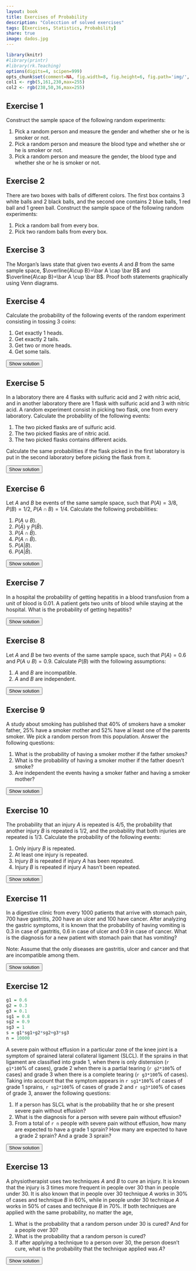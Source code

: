 ```yaml
---
layout: book
title: Exercises of Probability
description: "Colecction of solved exercises"
tags: [Exercises, Statistics, Probability]
share: true
image: dados.jpg
---
```


```r
library(knitr)
#library(printr)
#library(rk.Teaching)
options(digits=4, scipen=999)
opts_chunk$set(comment=NA, fig.width=8, fig.height=6, fig.path='img/', fig.align="center", dev="svg", digits=4, echo=FALSE, warning=FALSE, message=FALSE)
col1 <- rgb(5,161,230,max=255)
col2 <- rgb(238,50,36,max=255)
```

## Exercise 1
Construct the sample space of the following random experiments:

1.  Pick a random person and measure the gender and whether she or he is smoker or not.
2.  Pick a random person and measure the blood type and whether she or he is smoker or not.
3.  Pick a random person and measure the gender, the blood type and whether she or he is smoker or not.


## Exercise 2 
There are two boxes with balls of different colors. The first box contains 3 white balls and 2 black balls, and the second one contains 2 blue balls, 1 red ball and 1 green ball. Construct the sample space of the following random experiments:

1.  Pick a random ball from every box.
2.  Pick two random balls from every box.

## Exercise 3
The Morgan’s laws state that given two events $A$ and $B$ from the same sample space, $\overline{A\cup B}=\bar A \cap \bar B$ and $\overline{A\cap B}=\bar A \cup \bar B$. Proof both statements graphically using Venn diagrams.

## Exercise 4
Calculate the probability of the following events of the random experiment consisting in tossing 3 coins:

1.  Get exactly 1 heads.
2.  Get exactly 2 tails.
3.  Get two or more heads.
4.  Get some tails.

<div><button class="solution">Show solution</button></div>
<div id="solution" style="display: none">
1. $P(\mbox{1 heads})=`r dbinom(1,3,0.5)`$. <br/>
2. $P(\mbox{2 tails})=`r dbinom(2,3,0.5)`$. <br/>
3. $P(\mbox{2 or more heads})=`r pbinom(1,3,0.5,lower.tail=FALSE)`$. <br/>
4. $P(\mbox{some tails})=`r pbinom(0,3,0.5,lower.tail=FALSE)`$.
</div>

## Exercise 5
In a laboratory there are 4 flasks with sulfuric acid and 2 with nitric acid, and in another laboratory there are 1 flask with sulfuric acid and 3 with nitric acid. A random experiment consist in picking two flask, one from every laboratory. Calculate the probability of the following events:

1.  The two picked flasks are of sulfuric acid.
2.  The two picked flasks are of nitric acid.
3.  The two picked flasks contains different acids.

Calculate the same probabilities if the flask picked in the first laboratory is put in the second laboratory before picking the flask from it.

<div><button class="solution">Show solution</button></div>
<div id="solution" style="display: none">
1. $P(\mbox{Two flasks of sulfuric acid})=4/24$.<br/>
2. $P(\mbox{Two flasks of nitric acid})=6/24$.<br/>
3. $P(\mbox{One flask  of each})=14/24$.<br/>
Putting the first flask in the second laboratory:<br/>
1. $P(\mbox{Two flasks of sulfuric acid})=8/30$.<br/>
2. $P(\mbox{Two flasks of nitric acid})=8/30$.<br/>
3. $P(\mbox{One flask  of each})=14/30$.
</div> 

## Exercise 6
Let $A$ and $B$ be events of the same sample space, such that $P(A)=3/8$, $P(B)=1/2$, $P(A\cap B)=1/4$. Calculate the following probabilities:

1.  $P(A\cup B)$.
2.  $P(\bar A)$ y $P(\bar B)$.
3.  $P(\bar A\cap \bar B)$.
4.  $P(A\cap \bar B)$.
5.  $P(A\vert B)$.
6.  $P(A\vert \bar B)$.

<div><button class="solution">Show solution</button></div>
<div id="solution" style="display: none">
1. $P(A\cup B)=5/8$.<br/>
2. $P(\bar A)=5/8$ and $P(\bar B)=1/2$.<br/>
3. $P(\bar A\cap \bar B)=3/8$.<br/>
4. $P(A\cap \bar B)=1/8$.<br/>
5. $P(A\vert B)=1/2$.<br/>
6. $P(A\vert \bar B)=1/4$.<br/>
</div>

## Exercise 7
In a hospital the probability of getting hepatitis in a blood transfusion from a unit of blood is $0.01$. A patient gets two units of blood while staying at the hospital. What is the probability of getting hepatitis?

<div><button class="solution">Show solution</button></div>
<div id="solution" style="display: none">
$P(\mbox{Hepatitis})=0.0199$.
</div>

## Exercise 8
Let $A$ and $B$ be two events of the same sample space, such that $P(A)=0.6$ and $P(A\cup B)=0.9.$ Calculate $P(B)$ with the following assumptions:

1.  $A$ and $B$ are incompatible.
2.  $A$ and $B$ are independent.

<div><button class="solution">Show solution</button></div>
<div id="solution" style="display: none">
1. $P(B)=0.3$.<br/>
2. $P(B)=0.75$.
</div>

## Exercise 9
A study about smoking has published that 40% of smokers have a smoker father, 25% have a smoker mother and 52% have al least one of the parents smoker. We pick a random person from this population. Answer the following questions:

1.  What is the probability of having a smoker mother if the father smokes?
2.  What is the probability of having a smoker mother if the father doesn’t smoke?
3.  Are independent the events having a smoker father and having a smoker mother?

<div><button class="solution">Show solution</button></div>
<div id="solution" style="display: none">
Naming $SF$ tho the event of having a smoker father and $SM$ to the event of having a smoker mother, <br/>
1. $P(SM/SF)=0.33$. <br/>
2. $P(SM/\bar SF)=0.2$. <br/>
3. The events aren't independent. <br/>
</div>

## Exercise 10
The probability that an injury $A$ is repeated is $4/5$, the probability that another injury $B$ is repeated is $1/2$, and the probability that both injuries are repeated is $1/3$. Calculate the probability of the following events:

1.  Only injury $B$ is repeated.
2.  At least one injury is repeated.
3.  Injury $B$ is repeated if injury $A$ has been repeated.
4.  Injury $B$ is repeated if injury $A$ hasn’t been repeated.

<div><button class="solution">Show solution</button></div>
<div id="solution" style="display: none">
1. $P(B\cap\bar A)=1/6$. <br/>
2. $P(A\cup B)=29/30$. <br/>
3. $P(B\vert A)=5/12$. <br/>
4. $P(B\vert \bar A)=5/6$.
</div>

## Exercise 11
In a digestive clinic from every 1000 patients that arrive with stomach pain, 700 have gastritis, 200 have an ulcer and 100 have cancer. After analyzing the gastric symptoms, it is known that the probability of having vomiting is $0.3$ in case of gastritis, $0.6$ in case of ulcer and $0.9$ in case of cancer. What is the diagnosis for a new patient with stomach pain that has vomiting?

Note: Assume that the only diseases are gastritis, ulcer and cancer and that are incompatible among them.

<div><button class="solution">Show solution</button></div>
<div id="solution" style="display: none">
Naming $G$, $U$ and $C$ to the events of having gastritis, ulcer and cander respectively, and $V$ to the event of having vomiting, $P(G/V)=0.5$, $P(U/V)=0.286$ and $P(C/V)=0.214$, so, the diagnosis is gastritis.
</div>


## Exercise 12
```r
g1 = 0.6
g2 = 0.3
g3 = 0.1
sg1 = 0.8
sg2 = 0.9
sg3 = 1
s = g1*sg1+g2*sg2+g3*sg3
n = 10000
```

A severe pain without effusion in a particular zone of the knee joint is a symptom of sprained lateral collateral ligament (SLCL). If the sprains in that ligament are classified into grade 1, when there is only distension (`r g1*100`% of cases), grade 2 when there is a partial tearing (`r g2*100`% of cases) and grade 3 when there is a complete tearing (`r g3*100`% of cases). Taking into account that the symptom appears in `r sg1*100`% of cases of grade 1 sprains, `r sg2*100`% of cases of grade 2 and `r sg3*100`% of cases of grade 3, answer the following questions:

1.  If a person has SLCL what is the probability that he or she present severe pain without effusion?
2.  What is the diagnosis for a person with severe pain without effusion?
3.  From a total of `r n` people with severe pain without effusion, how many are expected to have a grade 1 sprain? How many are expected to have a grade 2 sprain? And a grade 3 sprain?

<div><button class="solution">Show solution</button></div>
<div id="solution" style="display: none">
Naming $S$ to the event of presenting severe pain without effusion, and $G1$, $G2$ and $G3$ to the events of having a SLCL of grade 1, 2 and 3 respectively, <br/>
1. $P(S)=`r s`$. <br/>
2. $P(G1\vert S)=`r g1*sg1/s`$, $P(G2\vert S)=`r g2*sg2/s`$ and $P(G3\vert S)=`r g3*sg3/s`$, so the diagnosis is a SLCL of grade 1. <br/>
3. $`r g1*sg1/s*n`$ will have a grade 1 sprain, $`r g2*sg2/s*n`$ will have a grade 2 sprain and $`r g3*sg3/s*n`$ will have a grade 3 sprain.
</div>


## Exercise 13
A physiotherapist uses two techniques $A$ and $B$ to cure an injury. It is known that the injury is 3 times more frequent in people over 30 than in people under 30. It is also known that in people over 30 technique $A$ works in 30% of cases and technique $B$ in 60%, while in people under 30 technique $A$ works in 50% of cases and technique $B$ in 70%. If both techniques are applied with the same probability, no matter the age,

1.  What is the probability that a random person under 30 is cured? And for a people over 30?
2.  What is the probability that a random person is cured?
3.  If after applying a technique to a person over 30, the person doesn’t cure, what is the probability that the technique applied was $A$?

<div><button class="solution">Show solution</button></div>
<div id="solution" style="display: none">
Naming $J$ to the event of being under 30, $C$ to the event of being cured, and $A$ and $B$ to the events of applying techniques $A$ and $B$ respectively, <br/>
$P(C\vert J)=0.45.$ and $P(C\vert \bar J)=0.6$. <br />
$P(C)=0.5625$. <br/>
$P(A/\bar J\cap \bar C)=0.625$.
</div>
